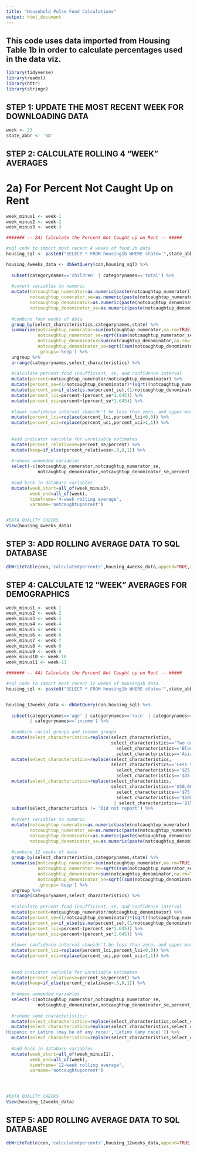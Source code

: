 ```yaml
---
title: "Household Pulse Food Calculations"
output: html_document
---
```


## This code uses data imported from Housing Table 1b in order to calculate percentages used in the data viz.



```r
library(tidyverse)
library(readxl)
library(httr)
library(stringr)
```

## STEP 1: UPDATE THE MOST RECENT WEEK FOR DOWNLOADING DATA
```r
week <- 23
state_abbr <- 'SD'
```


## STEP 2: CALCULATE ROLLING 4 "WEEK" AVERAGES
# 2a) For Percent Not Caught Up on Rent
```r
week_minus1 <- week-1
week_minus2 <- week-2
week_minus3 <- week-3

####### -- 2A) Calculate the Percent Not Caught up on Rent -- #####

#sql code to import most recent 4 weeks of food 2b data
housing_sql <- paste0("SELECT * FROM housing1b WHERE state='",state_abbr,"' AND (week='",week,"' OR week='",week_minus1,"' OR week='",week_minus2,"' OR week='",week_minus3,"');")

housing_4weeks_data <- dbGetQuery(con,housing_sql) %>%
  
  subset(categorynames=='children' | categorynames=='total') %>%
  
  #covert variables to numeric
  mutate(notcaughtup_numerator=as.numeric(paste(notcaughtup_numerator)),
         notcaughtup_numerator_se=as.numeric(paste(notcaughtup_numerator_se)),
         notcaughtup_denominator=as.numeric(paste(notcaughtup_denominator)),
         notcaughtup_denominator_se=as.numeric(paste(notcaughtup_denominator_se))) %>%
  
  #combine four weeks of data
  group_by(select_characteristics,categorynames,state) %>%
  summarise(notcaughtup_numerator=sum(notcaughtup_numerator,na.rm=TRUE),
            notcaughtup_numerator_se=sqrt((sum(notcaughtup_numerator_se^2))),
            notcaughtup_denominator=sum(notcaughtup_denominator,na.rm=TRUE),
            notcaughtup_denominator_se=sqrt((sum(notcaughtup_denominator_se^2))),
            .groups='keep') %>%
  ungroup %>%
  arrange(categorynames,select_characteristics) %>%
  
  #calculate percent food insufficient, se, and confidence interval
  mutate(percent=notcaughtup_numerator/notcaughtup_denominator) %>%
  mutate(percent_se=(1/notcaughtup_denominator)*(sqrt((notcaughtup_numerator_se^2)-((percent^2)*(notcaughtup_denominator_se^2))))) %>%
  mutate(percent_se=if_else(is.na(percent_se),(1/notcaughtup_denominator)*(sqrt((notcaughtup_numerator_se^2)+((percent^2)*(notcaughtup_denominator_se^2)))),percent_se)) %>%
  mutate(percent_lci=percent-(percent_se*1.645)) %>%
  mutate(percent_uci=percent+(percent_se*1.645)) %>%
  
  #lower confidence interval shouldn't be less than zero, and upper more than 100
  mutate(percent_lci=replace(percent_lci,percent_lci<0,0)) %>%
  mutate(percent_uci=replace(percent_uci,percent_uci>1,1)) %>%
  
  
  #add indicator variable for unreliable estimates
  mutate(percent_relativese=percent_se/percent) %>%
  mutate(keep=if_else(percent_relativese>.3,0,1)) %>%
  
  #remove unneeded variables
  select(-c(notcaughtup_numerator,notcaughtup_numerator_se,
            notcaughtup_denominator,notcaughtup_denominator_se,percent_relativese)) %>%
  
  #add back in database variables
  mutate(week_start=all_of(week_minus3),
         week_end=all_of(week),
         timeframe='4-week rolling average',
         varname='notcaughtuponrent')


#DATA QUALITY CHECKS
View(housing_4weeks_data)
```


## STEP 3: ADD ROLLING AVERAGE DATA TO SQL DATABASE
```r
dbWriteTable(con,'calculatedpercents',housing_4weeks_data,append=TRUE,row.names=FALSE)
```


## STEP 4: CALCULATE 12 "WEEK" AVERAGES FOR DEMOGRAPHICS
```r
week_minus1 <- week-1
week_minus2 <- week-2
week_minus3 <- week-3
week_minus4 <- week-4
week_minus5 <- week-5
week_minus6 <- week-6
week_minus7 <- week-7
week_minus8 <- week-8
week_minus9 <- week-9
week_minus10 <- week-10
week_minus11 <- week-11

####### -- 4A) Calculate the Percent Not Caught up on Rent -- #####

#sql code to import most recent 12 weeks of housing1b data
housing_sql <- paste0("SELECT * FROM housing1b WHERE state='",state_abbr,"' AND (week='",week,"' OR week='",week_minus1,"' OR week='",week_minus2,"' OR week='",week_minus3,"' OR week='",week_minus4,"' OR week='",week_minus5,"' OR week='",week_minus6,"' OR week='",week_minus7,"' OR week='",week_minus8,"' OR week='",week_minus9,"' OR week='",week_minus10,"' OR week='",week_minus11,"');")


housing_12weeks_data <- dbGetQuery(con,housing_sql) %>%
  
  subset(categorynames=='age' | categorynames=='race' | categorynames=='total' 
         | categorynames=='income') %>%
  
  #combine racial groups and income groups
  mutate(select_characteristics=replace(select_characteristics,
                                        select_characteristics=='Two or more races + Other races, not Hispanic' | 
                                          select_characteristics=='Black alone, not Hispanic' | 
                                          select_characteristics=='Asian alone, not Hispanic','Other/multiracial, not Latino')) %>%
  mutate(select_characteristics=replace(select_characteristics,
                                        select_characteristics=='Less than $25,000' | 
                                          select_characteristics=='$25,000 - $34,999' | 
                                          select_characteristics=='$35,000 - $49,999','Less than $50,000')) %>%
  mutate(select_characteristics=replace(select_characteristics,
                                        select_characteristics=='$50,000 - $74,999' | 
                                          select_characteristics=='$75,000 - $99,999' | 
                                          select_characteristics=='$100,000 - $149,999'
                                         | select_characteristics=='$150,000 - $199,999' | select_characteristics=='$200,000 and above','More than $50,000')) %>%
  subset(select_characteristics != 'Did not report') %>%
  
  #covert variables to numeric
  mutate(notcaughtup_numerator=as.numeric(paste(notcaughtup_numerator)),
         notcaughtup_numerator_se=as.numeric(paste(notcaughtup_numerator_se)),
         notcaughtup_denominator=as.numeric(paste(notcaughtup_denominator)),
         notcaughtup_denominator_se=as.numeric(paste(notcaughtup_denominator_se))) %>%
  
  #combine 12 weeks of data
  group_by(select_characteristics,categorynames,state) %>%
  summarise(notcaughtup_numerator=sum(notcaughtup_numerator,na.rm=TRUE),
            notcaughtup_numerator_se=sqrt((sum(notcaughtup_numerator_se^2))),
            notcaughtup_denominator=sum(notcaughtup_denominator,na.rm=TRUE),
            notcaughtup_denominator_se=sqrt((sum(notcaughtup_denominator_se^2))),
            .groups='keep') %>%
  ungroup %>%
  arrange(categorynames,select_characteristics) %>%
  
  #calculate percent food insufficient, se, and confidence interval
  mutate(percent=notcaughtup_numerator/notcaughtup_denominator) %>%
  mutate(percent_se=(1/notcaughtup_denominator)*(sqrt((notcaughtup_numerator_se^2)-((percent^2)*(notcaughtup_denominator_se^2))))) %>%
  mutate(percent_se=if_else(is.na(percent_se),(1/notcaughtup_denominator)*(sqrt((notcaughtup_numerator_se^2)+((percent^2)*(notcaughtup_denominator_se^2)))),percent_se)) %>%
  mutate(percent_lci=percent-(percent_se*1.645)) %>%
  mutate(percent_uci=percent+(percent_se*1.645)) %>%
  
  #lower confidence interval shouldn't be less than zero, and upper more than 100
  mutate(percent_lci=replace(percent_lci,percent_lci<0,0)) %>%
  mutate(percent_uci=replace(percent_uci,percent_uci>1,1)) %>%
  
  
  #add indicator variable for unreliable estimates
  mutate(percent_relativese=percent_se/percent) %>%
  mutate(keep=if_else(percent_relativese>.3,0,1)) %>%
  
  #remove unneeded variables
  select(-c(notcaughtup_numerator,notcaughtup_numerator_se,
            notcaughtup_denominator,notcaughtup_denominator_se,percent_relativese)) %>%
  
  #rename some characteristics:
  mutate(select_characteristics=replace(select_characteristics,select_characteristics=='Total','All adults')) %>%
  mutate(select_characteristics=replace(select_characteristics,select_characteristics=='	
Hispanic or Latino (may be of any race)','Latino (any race)')) %>%
  mutate(select_characteristics=replace(select_characteristics,select_characteristics=='White alone, not Hispanic','White, not Latino')) %>%
  
  #add back in database variables
  mutate(week_start=all_of(week_minus11),
         week_end=all_of(week),
         timeframe='12-week rolling average',
         varname='notcaughtuponrent')




#DATA QUALITY CHECKS
View(housing_12weeks_data)
```


## STEP 5: ADD ROLLING AVERAGE DATA TO SQL DATABASE
```r
dbWriteTable(con,'calculatedpercents',housing_12weeks_data,append=TRUE,row.names=FALSE)
```



